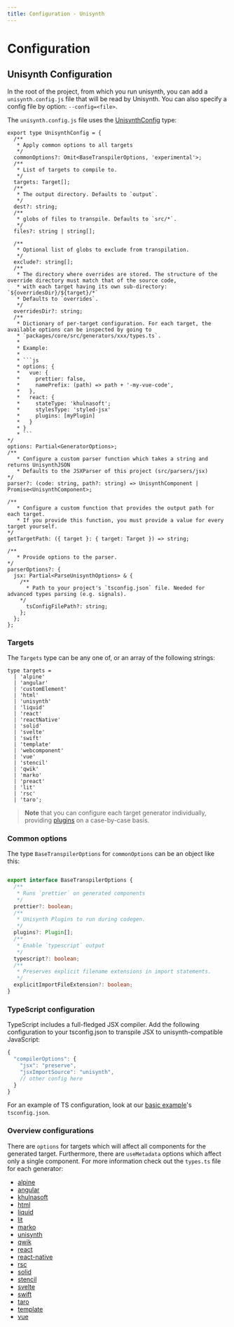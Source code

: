 ```yaml
---
title: Configuration - Unisynth
---
```


# Configuration

## Unisynth Configuration

In the root of the project, from which you run unisynth, you can add a `unisynth.config.js` file that will be read by Unisynth. You can also specify a config file by option: `--config=<file>`.

The `unisynth.config.js` file uses the [UnisynthConfig](https://github.com/khulnasoft/unisynth/blob/main/packages/core/src/types/config.ts#L22) type:

```tsx
export type UnisynthConfig = {
  /**
   * Apply common options to all targets
   */
  commonOptions?: Omit<BaseTranspilerOptions, 'experimental'>;
  /**
   * List of targets to compile to.
   */
  targets: Target[];
  /**
   * The output directory. Defaults to `output`.
   */
  dest?: string;
  /**
   * globs of files to transpile. Defaults to `src/*`.
   */
  files?: string | string[];

  /**
   * Optional list of globs to exclude from transpilation.
   */
  exclude?: string[];
  /**
   * The directory where overrides are stored. The structure of the override directory must match that of the source code,
   * with each target having its own sub-directory: `${overridesDir}/${target}/*`
   * Defaults to `overrides`.
   */
  overridesDir?: string;
  /**
   * Dictionary of per-target configuration. For each target, the available options can be inspected by going to
   * `packages/core/src/generators/xxx/types.ts`.
   *
   * Example:
   *
   * ```js
   * options: {
   *   vue: {
   *     prettier: false,
   *     namePrefix: (path) => path + '-my-vue-code',
   *   },
   *   react: {
   *     stateType: 'khulnasoft';
   *     stylesType: 'styled-jsx'
   *     plugins: [myPlugin]
   *   }
   * }
   * ```
*/
options: Partial<GeneratorOptions>;
/**
   * Configure a custom parser function which takes a string and returns UnisynthJSON
   * Defaults to the JSXParser of this project (src/parsers/jsx)
*/
parser?: (code: string, path?: string) => UnisynthComponent | Promise<UnisynthComponent>;

/**
   * Configure a custom function that provides the output path for each target.
   * If you provide this function, you must provide a value for every target yourself.
*/
getTargetPath: ({ target }: { target: Target }) => string;

/**
   * Provide options to the parser.
*/
parserOptions?: {
  jsx: Partial<ParseUnisynthOptions> & {
    /**
      * Path to your project's `tsconfig.json` file. Needed for advanced types parsing (e.g. signals).
    */
      tsConfigFilePath?: string;
    };
  };
};
```

### Targets

The `Targets` type can be any one of, or an array of the following strings:

```tsx
type targets =
  | 'alpine'
  | 'angular'
  | 'customElement'
  | 'html'
  | 'unisynth'
  | 'liquid'
  | 'react'
  | 'reactNative'
  | 'solid'
  | 'svelte'
  | 'swift'
  | 'template'
  | 'webcomponent'
  | 'vue'
  | 'stencil'
  | 'qwik'
  | 'marko'
  | 'preact'
  | 'lit'
  | 'rsc'
  | 'taro';
```

> **Note** that you can configure each target generator individually, providing [plugins](/docs/customizability/#plugins) on a case-by-case basis.

### Common options

The type `BaseTranspilerOptions` for `commonOptions` can be an object like this:

````ts

export interface BaseTranspilerOptions {
  /**
   * Runs `prettier` on generated components
   */
  prettier?: boolean;
  /**
   * Unisynth Plugins to run during codegen.
   */
  plugins?: Plugin[];
  /**
   * Enable `typescript` output
   */
  typescript?: boolean;
  /**
   * Preserves explicit filename extensions in import statements.
   */
  explicitImportFileExtension?: boolean;
}
````


### TypeScript configuration

TypeScript includes a full-fledged JSX compiler. Add the following configuration to your tsconfig.json to transpile JSX to unisynth-compatible JavaScript:

```js
{
  "compilerOptions": {
    "jsx": "preserve",
    "jsxImportSource": "unisynth",
    // other config here
  }
}
```

For an example of TS configuration, look at our [basic example](https://github.com/khulnasoft/unisynth/tree/main/examples/basic/tsconfig.json)'s `tsconfig.json`.

### Overview configurations

There are ``options`` for targets which will affect all components for the generated target.
Furthermore, there are `useMetadata` options which affect only a single component.
For more information check out the `types.ts` file for each generator:

- [alpine](https://github.com/khulnasoft/unisynth/blob/main/packages/core/src/generators/alpine/types.ts)
- [angular](https://github.com/khulnasoft/unisynth/blob/main/packages/core/src/generators/angular/types.ts)
- [khulnasoft](https://github.com/khulnasoft/unisynth/blob/main/packages/core/src/generators/khulnasoft/types.ts)
- [html](https://github.com/khulnasoft/unisynth/blob/main/packages/core/src/generators/html/types.ts)
- [liquid](https://github.com/khulnasoft/unisynth/blob/main/packages/core/src/generators/liquid/types.ts)
- [lit](https://github.com/khulnasoft/unisynth/blob/main/packages/core/src/generators/lit/types.ts)
- [marko](https://github.com/khulnasoft/unisynth/blob/main/packages/core/src/generators/marko/types.ts)
- [unisynth](https://github.com/khulnasoft/unisynth/blob/main/packages/core/src/generators/unisynth/types.ts)
- [qwik](https://github.com/khulnasoft/unisynth/blob/main/packages/core/src/generators/qwik/types.ts)
- [react](https://github.com/khulnasoft/unisynth/blob/main/packages/core/src/generators/react/types.ts)
- [react-native](https://github.com/khulnasoft/unisynth/blob/main/packages/core/src/generators/react-native/types.ts)
- [rsc](https://github.com/khulnasoft/unisynth/blob/main/packages/core/src/generators/rsc/types.ts)
- [solid](https://github.com/khulnasoft/unisynth/blob/main/packages/core/src/generators/solid/types.ts)
- [stencil](https://github.com/khulnasoft/unisynth/blob/main/packages/core/src/generators/stencil/types.ts)
- [svelte](https://github.com/khulnasoft/unisynth/blob/main/packages/core/src/generators/svelte/types.ts)
- [swift](https://github.com/khulnasoft/unisynth/blob/main/packages/core/src/generators/swift/types.ts)
- [taro](https://github.com/khulnasoft/unisynth/blob/main/packages/core/src/generators/taro/types.ts)
- [template](https://github.com/khulnasoft/unisynth/blob/main/packages/core/src/generators/template/types.ts)
- [vue](https://github.com/khulnasoft/unisynth/blob/main/packages/core/src/generators/vue/types.ts)